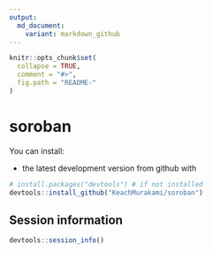 ```yaml
---
output:
  md_document:
    variant: markdown_github
---
```


<!-- README.md is generated from README.Rmd. Please edit that file -->

```r
knitr::opts_chunk$set(
  collapse = TRUE,
  comment = "#>",
  fig.path = "README-"
)
```

# soroban


You can install:

* the latest development version from github with

```R
# install.packages("devtools") # if not installed
devtools::install_github("KeachMurakami/soroban")
```

## Session information

```r
devtools::session_info()
```
